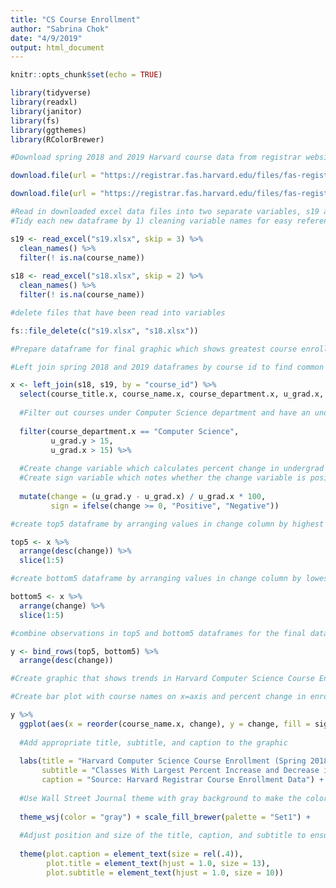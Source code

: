 ```yaml
---
title: "CS Course Enrollment"
author: "Sabrina Chok"
date: "4/9/2019"
output: html_document
---
```


```r
knitr::opts_chunk$set(echo = TRUE)

library(tidyverse)
library(readxl)
library(janitor)
library(fs)
library(ggthemes)
library(RColorBrewer)
```

```r

#Download spring 2018 and 2019 Harvard course data from registrar website

download.file(url = "https://registrar.fas.harvard.edu/files/fas-registrar/files/class_enrollment_summary_by_term_3.22.19.xlsx", destfile = "s19.xlsx", mode = "wb")

download.file(url = "https://registrar.fas.harvard.edu/files/fas-registrar/files/class_enrollment_summary_by_term_03.06.18.xlsx", destfile = "s18.xlsx", mode = "wb")

#Read in downloaded excel data files into two separate variables, s19 and s18. 
#Tidy each new dataframe by 1) cleaning variable names for easy reference, 2) skipping unnecessary rows, and 3) filtering out observations without course name data.

s19 <- read_excel("s19.xlsx", skip = 3) %>% 
  clean_names() %>% 
  filter(! is.na(course_name))
    
s18 <- read_excel("s18.xlsx", skip = 2) %>% 
  clean_names() %>% 
  filter(! is.na(course_name))

#delete files that have been read into variables  

fs::file_delete(c("s19.xlsx", "s18.xlsx"))
```

```r
#Prepare dataframe for final graphic which shows greatest course enrollment percent increases and decreases in the Computer Science department.

#Left join spring 2018 and 2019 dataframes by course id to find common classes taught in both semesters. Select columns for course title, name, department, and number of undergrads in 2018 and 2019.

x <- left_join(s18, s19, by = "course_id") %>% 
  select(course_title.x, course_name.x, course_department.x, u_grad.x, u_grad.y) %>% 
  
  #Filter out courses under Computer Science department and have an undergraduate course enrollment of over 15. This is to filter out seminar styled classes as percent changes for small classes are usually quite large.
  
  filter(course_department.x == "Computer Science",
         u_grad.y > 15, 
         u_grad.x > 15) %>% 
  
  #Create change variable which calculates percent change in undergrad enrollment from 2018 to 2019.
  #Create sign variable which notes whether the change variable is positive or negative. This will be useful for using color to differentiate between the values in the final graphic
  
  mutate(change = (u_grad.y - u_grad.x) / u_grad.x * 100, 
         sign = ifelse(change >= 0, "Positive", "Negative"))

#create top5 dataframe by arranging values in change column by highest to lowest and pulling the first five observations 

top5 <- x %>% 
  arrange(desc(change)) %>% 
  slice(1:5)

#create bottom5 dataframe by arranging values in change column by lowest to highest and pulling the first five observations 

bottom5 <- x %>% 
  arrange(change) %>% 
  slice(1:5)

#combine observations in top5 and bottom5 dataframes for the final dataframe for the graphic

y <- bind_rows(top5, bottom5) %>% 
  arrange(desc(change))

```

```r

#Create graphic that shows trends in Harvard Computer Science Course Enrollment in Spring 2018 to 2019

#Create bar plot with course names on x=axis and percent change in enrollment on y-axis and flipped the axes to make course names more legible. Hide legend because graphic looks more convoluted with it. 

y %>% 
  ggplot(aes(x = reorder(course_name.x, change), y = change, fill = sign)) + geom_col(show.legend = FALSE) + coord_flip() + 
  
  #Add appropriate title, subtitle, and caption to the graphic
  
  labs(title = "Harvard Computer Science Course Enrollment (Spring 2018-19)",
       subtitle = "Classes With Largest Percent Increase and Decrease in Undergraduate Enrollment",
       caption = "Source: Harvard Registrar Course Enrollment Data") +
  
  #Use Wall Street Journal theme with gray background to make the colors of the bars more vibrant
  
  theme_wsj(color = "gray") + scale_fill_brewer(palette = "Set1") +
  
  #Adjust position and size of the title, caption, and subtitle to ensure text fits in the graphic and looks visually appealing
  
  theme(plot.caption = element_text(size = rel(.4)),
        plot.title = element_text(hjust = 1.0, size = 13),
        plot.subtitle = element_text(hjust = 1.0, size = 10)) 
  
```


